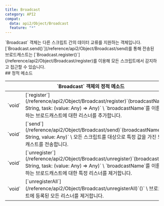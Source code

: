 ```yaml
---
title: Broadcast
category: API2
compat:
  data: api2/Object/Broadcast
  feature: "*"
---
```


<Section>
  `Broadcast` 객체는 다른 스크립트 간의 데이터 교류를 지원하는 객체입니다. [`Broadcast.send()`](/reference/api2/Object/Broadcast/send)를 통해 전송된 브로드캐스트는
  [`Broadcast.register()`](/reference/api2/Object/Broadcast/register)를 이용해 모든 스크립트에서 감지하고 접근할 수 있습니다.
</Section>
<Section>
  ## 정적 메소드

  <Table>
    <Thead>
      <Tr>
        <Th colSpan="2">`Broadcast` 객체의 정적 메소드</Th>
      </Tr>
    </Thead>
    <Tbody>
      <Tr>
        <Td><span>`void`</span></Td>
        <Td>
          [`register`](/reference/api2/Object/Broadcast/register)`(broadcastName: String, task: (value: Any) => Any)` \
          `broadcastName`를 이름으로 하는 브로드캐스트에 대한 리스너를 추가합니다.
        </Td>
      </Tr>
      <Tr>
        <Td><span>`void`</span></Td>
        <Td>
          [`send`](/reference/api2/Object/Broadcast/send)`(broadcastName: String, value: Any)` \
          모든 스크립트를 대상으로 특정 값을 가진 브로드캐스트를 전송합니다.
        </Td>
      </Tr>
      <Tr>
        <Td><span>`void`</span></Td>
        <Td>
          [`unregister`](/reference/api2/Object/Broadcast/unregister)`(broadcastName: String, task: (value: Any) => Any)` \
          `broadcastName`를 이름으로 하는 브로드캐스트에 대한 특정 리스너를 제거합니다.
        </Td>
      </Tr>
      <Tr>
        <Td><span>`void`</span></Td>
        <Td>
          [`unregisterAll`](/reference/api2/Object/Broadcast/unregisterAll)`()` \
          브로드캐스트에 등록된 모든 리스너를 제거합니다.
        </Td>
      </Tr>
    </Tbody>
  </Table>
</Section>